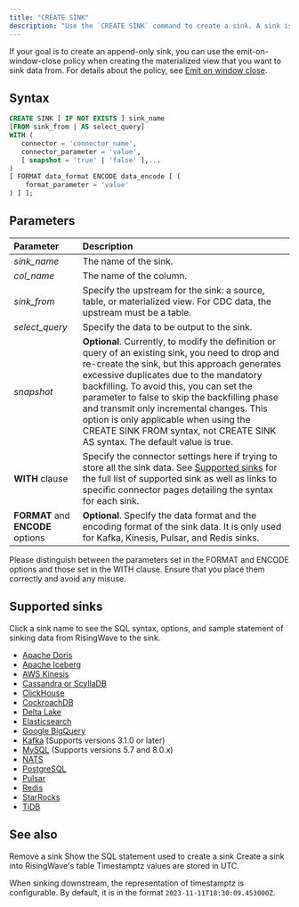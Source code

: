 ```yaml
---
title: "CREATE SINK"
description: "Use the `CREATE SINK` command to create a sink. A sink is an external target where you can send data processed in RisingWave. You can create a sink from a table or a materialized view."
---
```


If your goal is to create an append-only sink, you can use the emit-on-window-close policy when creating the materialized view that you want to sink data from. For details about the policy, see [Emit on window close](/processing/emit-on-window-close).

## Syntax

```sql
CREATE SINK [ IF NOT EXISTS ] sink_name
[FROM sink_from | AS select_query]
WITH (
   connector = 'connector_name',
   connector_parameter = 'value',
   [ snapshot = 'true' | 'false' ],...
)
[ FORMAT data_format ENCODE data_encode [ (
    format_parameter = 'value'
) ] ];
```

## Parameters

| Parameter                         | Description                                                                                                                                                                                                                                                                                                                                                                                                                                                 |
| :-------------------------------- | :---------------------------------------------------------------------------------------------------------------------------------------------------------------------------------------------------------------------------------------------------------------------------------------------------------------------------------------------------------------------------------------------------------------------------------------------------------- |
| _sink\_name_                      | The name of the sink.                                                                                                                                                                                                                                                                                                                                                                                                                                       |
| _col\_name_                       | The name of the column.                                                                                                                                                                                                                                                                                                                                                                                                                                     |
| _sink\_from_                      | Specify the upstream for the sink: a source, table, or materialized view. For CDC data, the upstream must be a table.                                                                                                                                                                                                                                                                                                                                                                        |
| _select\_query_                   | Specify the data to be output to the sink.                                                                                                                                                                                                                                                                                                                                                                                                                  |
| _snapshot_                        | **Optional**. Currently, to modify the definition or query of an existing sink, you need to drop and re-create the sink, but this approach generates excessive duplicates due to the mandatory backfilling. To avoid this, you can set the parameter to false to skip the backfilling phase and transmit only incremental changes. This option is only applicable when using the CREATE SINK FROM syntax, not CREATE SINK AS syntax. The default value is true. |
| **WITH** clause                   | Specify the connector settings here if trying to store all the sink data. See [Supported sinks](#supported-sinks) for the full list of supported sink as well as links to specific connector pages detailing the syntax for each sink.                                                                                                                                                                                                                      |
| **FORMAT** and **ENCODE** options | **Optional**. Specify the data format and the encoding format of the sink data. It is only used for Kafka, Kinesis, Pulsar, and Redis sinks.                                                                                                                                                                                                                                                                                                                    |

<Note>
Please distinguish between the parameters set in the FORMAT and ENCODE options and those set in the WITH clause. Ensure that you place them correctly and avoid any misuse.
</Note>

## Supported sinks

Click a sink name to see the SQL syntax, options, and sample statement of sinking data from RisingWave to the sink.

* [Apache Doris](/integrations/destinations/apache-doris)
* [Apache Iceberg](/integrations/destinations/apache-iceberg)
* [AWS Kinesis](/integrations/destinations/aws-kinesis)
* [Cassandra or ScyllaDB](/integrations/destinations/cassandra-or-scylladb)
* [ClickHouse](/integrations/destinations/clickhouse)
* [CockroachDB](/integrations/destinations/cockroachdb)
* [Delta Lake](/integrations/destinations/delta-lake)
* [Elasticsearch](/integrations/destinations/elasticsearch)
* [Google BigQuery](/integrations/destinations/bigquery)
* [Kafka](/integrations/destinations/apache-kafka) (Supports versions 3.1.0 or later)
* [MySQL](/integrations/destinations/mysql) (Supports versions 5.7 and 8.0.x)
* [NATS](/integrations/destinations/nats-and-nats-jetstream)
* [PostgreSQL](/integrations/destinations/postgresql)
* [Pulsar](/integrations/destinations/apache-pulsar)
* [Redis](/integrations/destinations/redis)
* [StarRocks](/integrations/destinations/starrocks)
* [TiDB](/integrations/destinations/tidb)

## See also

<CardGroup>
  <Card
    title="Overview of data delivery"
    icon="truck"
    icontype="solid"
    href="/delivery/overview"
  />
  <Card
    title="DROP SINK"
    icon="trash"
    href="/sql/commands/sql-drop-sink"
    icontype="solid"
  >
    Remove a sink
  </Card>
  <Card
    title="SHOW CREATE SINK"
    icon="eye"
    href="/sql/commands/sql-show-create-sink"
    icontype="solid"
  >
    Show the SQL statement used to create a sink
  </Card>
  <Card
    title="CREATE SINK INTO"
    icon="plus"
    href="/sql/commands/sql-create-sink-into"
    icontype="solid"
  >
    Create a sink into RisingWave's table
  </Card>
</CardGroup>

<Note>
Timestamptz values are stored in UTC.

When sinking downstream, the representation of timestamptz is configurable. By default, it is in the format `2023-11-11T18:30:09.453000Z`.
</Note>
